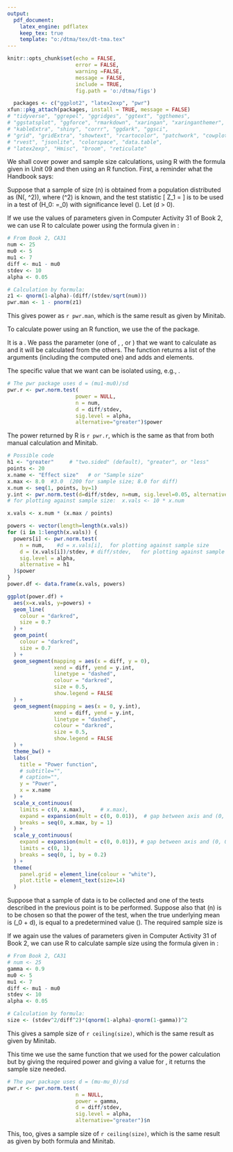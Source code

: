 ---
output:
  pdf_document:
    latex_engine: pdflatex
    keep_tex: true
    template: "o:/dtma/tex/dt-tma.tex"
---

```{r all_chunks, include=FALSE}
knitr::opts_chunk$set(echo = FALSE, 
                      error = FALSE, 
                      warning =FALSE, 
                      message = FALSE, 
                      include = TRUE, 
                      fig.path = 'o:/dtma/figs')
```

```{r label = "load-pkgs"}
  packages <- c("ggplot2", "latex2exp", "pwr")
xfun::pkg_attach(packages, install = TRUE, message = FALSE)
# "tidyverse", "ggrepel", "ggridges", "ggtext", "ggthemes", 
# "ggstatsplot", "ggforce", "rmarkdown", "xaringan", "xaringanthemer", 
# "kableExtra", "shiny", "corrr", "ggdark", "ggsci", 
# "grid", "gridExtra", "showtext", "rcartocolor", "patchwork", "cowplot", 
# "rvest", "jsonlite", "colorspace", "data.table", 
# "latex2exp", "Hmisc", "broom", "reticulate"
```
\pagestyle{empty}

\textbf{\Huge\textsf{Power and Sample Size}}
\vspace{5mm}

We shall cover power and sample size calculations, using R with the formula given in Unit 09 and then using an R function. First, a reminder what the Handbook says:

\vspace{5mm}
\textbf{\Large\textsf{Power calculation}}
\vspace{-3mm}

Suppose that a sample of size \(n\) is obtained from a population
distributed as \(N(\mu, \sigma^2)\), where \(\sigma^2\) is known, and the test statistic
\[
  Z_1 = \frac{\overline{X}-\mu_0}{\sigma/\sqrt{n}} \nonumber
\]
is to be used in a test of \(H_0: \mu=\mu_0\) with significance level \(\alpha\). Let \(d > 0\).
\begin{itemize}
  \item When the alternative hypothesis is \(H_1: \mu > \mu_0\) and the true value
        of \(\mu\) is \(\mu_0 + d\) then the \textbf{power of the one-sided test} is
        \[
          1 - \Phi \left(q_{(1-\alpha)} - \frac{d}{\sigma/\sqrt{n}}\right) \nonumber
        \]
  \item When the alternative hypothesis is \(H_1: \mu \not= \mu_0\) and the true value
        of \(\mu\) is \(\mu_0 \pm d\), where \(d\) is not small, then the \textbf{power of the two-sided test} is
        \[
          1 - \Phi \left(q_{(1-\frac{\alpha}{2})} - \frac{d}{\sigma/\sqrt{n}}\right) \nonumber
        \]
\end{itemize}

\vspace{5mm}
\textbf{\normalsize\textsf{Power calculation by formula}}
\vspace{-3mm}

If we use the values of parameters given in Computer Activity 31 of Book 2, we can use R to calculate power using the formula given in \textbf{M248}:

```{r label = "man-pwr", echo=TRUE}
# From Book 2, CA31
num <- 25
mu0 <- 5
mu1 <- 7
diff <- mu1 - mu0
stdev <- 10
alpha <- 0.05

# Calculation by formula:
z1 <- qnorm(1-alpha)-(diff/(stdev/sqrt(num)))
pwr.man <- 1 - pnorm(z1)
```
This gives power as `r pwr.man`, which is the same result as given by Minitab.

\newpage{}

\textbf{\normalsize\textsf{Power calculation by function}}
\vspace{-3mm}

To calculate power using an R function, we use the \texttt{pwr.norm.test} of the \texttt{pwr} package.

\texttt{pwr.norm.test(d = NULL, n = NULL, sig.level = 0.05, power = NULL, alternative = c("two.sided","less","greater"))}

\begin{tabular}
  {p{5mm} p{25mm} p{75mm}}
    & d               & Effect size is d = (mu1-mu0)sd \\
    & n               & Number of observations \\
    & sig.level       & Significance level (Type I error probability) \\
    & power           & Power of test (1 minus Type II error probability) \\
    & alternative     & One of "two.sided" (default), "greater", or "less" \\
\end{tabular}
It is a \textbf{one-sample test}. We pass the parameter (one of \textbf{d}, \textbf{n}, \textbf{power} or \textbf{sig.level}) that we want to calculate as \texttt{NULL} and it will be calculated from the others. The function returns a list of the arguments (including the computed one) and adds \textbf{Method} and \textbf{Notes} elements.

The specific value that we want can be isolated using, e.g., 
\texttt{var.name\$power}.

```{r label = "r-pwr", echo=TRUE}
# The pwr package uses d = (mu1-mu0)/sd
pwr.r <- pwr.norm.test(
                      power = NULL, 
                      n = num, 
                      d = diff/stdev, 
                      sig.level = alpha, 
                      alternative="greater")$power
```

The power returned by R is `r pwr.r`, which is the same as that from both manual calculation and Minitab.

```{r label = "plt-pwr", echo=FALSE, out.width="85%", fig.align = 'center'}
# Possible code
h1 <- "greater"     # "two.sided" (default), "greater", or "less"
points <- 20
x.name <- "Effect size"   # or "Sample size"
x.max <- 8.0  #3.0  (200 for sample size; 8.0 for diff)
x.num <- seq(1, points, by=1)
y.int <- pwr.norm.test(d=diff/stdev, n=num, sig.level=0.05, alternative=h1)$power
# for plotting against sample size:  x.vals <- 10 * x.num

x.vals <- x.num * (x.max / points)

powers <- vector(length=length(x.vals))
for (i in 1:length(x.vals)) {
  powers[i] <- pwr.norm.test(
    n = num,    #d = x.vals[i],  for plotting against sample size
    d = (x.vals[i])/stdev, # diff/stdev,   for plotting against sample size
    sig.level = alpha, 
    alternative = h1
  )$power
}
power.df <- data.frame(x.vals, powers)

ggplot(power.df) + 
  aes(x=x.vals, y=powers) + 
  geom_line(
    colour = "darkred",
    size = 0.7
  ) + 
  geom_point(
    colour = "darkred",
    size = 0.7
  ) + 
  geom_segment(mapping = aes(x = diff, y = 0), 
               xend = diff, yend = y.int, 
               linetype = "dashed", 
               colour = "darkred", 
               size = 0.5, 
               show.legend = FALSE
  ) + 
  geom_segment(mapping = aes(x = 0, y.int), 
               xend = diff, yend = y.int, 
               linetype = "dashed", 
               colour = "darkred", 
               size = 0.5, 
               show.legend = FALSE
  ) + 
  theme_bw() + 
  labs(
    title = "Power function", 
    # subtitle="", 
    # caption="",  
    y = "Power",
    x = x.name 
  ) +
  scale_x_continuous(
    limits = c(0, x.max),     # x.max), 
    expand = expansion(mult = c(0, 0.01)),  # gap between axis and (0, 0)
    breaks = seq(0, x.max, by = 1)
  ) +
  scale_y_continuous(
    expand = expansion(mult = c(0, 0.01)), # gap between axis and (0, 0)
    limits = c(0, 1), 
    breaks = seq(0, 1, by = 0.2)
  ) +
  theme(
    panel.grid = element_line(colour = "white"), 
    plot.title = element_text(size=14)
  )
```
\newpage{}

\textbf{\Large\textsf{Sample size calculation}}
\vspace{-3mm}

Suppose that a sample of data is to be collected and one of the tests
described in the previous point is to be performed. Suppose also that
\(n\) is to be chosen so that the power of the test, when the true
underlying mean is \(\mu_0 + d\), is equal to a predetermined value \(\gamma\).
The required sample size is

\begin{itemize}
  \item For a \textbf{one-sided test}:
        \[
          n = \frac{\sigma^2}{d^2} \left( q_{(1-\alpha)} - q_{(1-\gamma)} \right)^2 \nonumber
        \]
  \item For a \textbf{two-sided test}:
        \[
          n = \frac{\sigma^2}{d^2} \left( q_{(1-\frac{\alpha}{2})} - q_{(1-\gamma)} \right)^2 \nonumber
        \]
\end{itemize}


\textbf{\normalsize\textsf{Sample size by formula}}
\vspace{-3mm}

If we again use the values of parameters given in Computer Activity 31 of Book 2, we can use R to calculate sample size using the formula given in \textbf{M248}:

```{r label = "man-size", echo=TRUE}
# From Book 2, CA31
# num <- 25
gamma <- 0.9
mu0 <- 5
mu1 <- 7
diff <- mu1 - mu0
stdev <- 10
alpha <- 0.05

# Calculation by formula:
size <- (stdev^2/diff^2)*(qnorm(1-alpha)-qnorm(1-gamma))^2
```
This gives a sample size of `r ceiling(size)`, which is the same result as given by Minitab.

\textbf{\normalsize\textsf{Sample size by function}}
\vspace{-3mm}

This time we use the same \texttt{pwr} function that we used for the power calculation but by giving the required power 
and giving a \texttt{NULL} value for \texttt{n}, it returns the sample size needed.

```{r label = "r-size", echo=TRUE}
# The pwr package uses d = (mu-mu_0)/sd
pwr.r <- pwr.norm.test(
                      n = NULL, 
                      power = gamma, 
                      d = diff/stdev, 
                      sig.level = alpha, 
                      alternative="greater")$n
```
This, too, gives a sample size of `r ceiling(size)`, which is the same result as given by both formula and Minitab.
